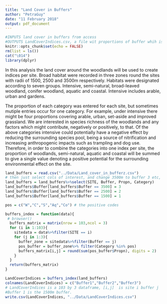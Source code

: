 ```yaml
---
title: "Land Cover in Buffers"
author: "PetraGuy"
date: "11 February 2018"
output: pdf_document
---
```


```r
#INPUTS land cover in buffers from access
#OUTPUTS LandCoverIndices.csv, a file wit proportions of buffer whih is a postive area, eg woodland or natural
knitr::opts_chunk$set(echo = FALSE)
rm(list = ls())
cat("\014")
library(dplyr)

```


In this analysis the land cover around the woodlands will be used to create indices per site. Broad habitat were recorded in three zones round the sites with radii of 1500, 2500 and 3500m respectively. Habitats were designated according to seven groups. Intensive, semi-natural, broad-leaved woodland, conifer woodland, aquatic and coastal. Intensive includes arable, urban and gardens.

The proportion of each category was entered for each site, but sometimes mutiple entries occur for one category. For example, under intensive there might be four proportions covering arable, urban, set-aside and improved grassland. We are interested in species richness of the woodlands and any factors which might contribute, negatively or positively, to that. Of the above categories intensive could potentially have a negative effect by reducing the surrounding species pool, being a source of nitrification and increasing anthropogenic impacts such as trampling and dog use. Therefore, in order to combine the categories into one index per site, the proportion of woodlands, semi-natural, aquatic and coastal will be summed to give a single value denoting a positive potential for the surrounding environmental effect on the site.  

```r
land_buffers = read.csv("../Data/Land_cover_in_bufferz.csv")
# then just select cols of interest, and change 3500m to buffer 3 etc, easier to use in for loop later
land_buffers = land_buffers%>%select(SITE, Buffer, Propn, Category)
land_buffers$Buffer[land_buffers$Buffer == 3500] = 3
land_buffers$Buffer[land_buffers$Buffer == 2500] = 2
land_buffers$Buffer[land_buffers$Buffer == 1500] = 1

pos = c("W","C","S","Aq","Co") # the positive codes

buffers_index = function(data){
 # browser()
  buffers_matrix = matrix(nrow = 103,ncol = 3)
  for (i in 1:103){
    sitedata = data%>%filter(SITE == i)
    for (j in 1:3){
      buffer_zone = sitedata%>%filter(Buffer == j)
      pos_buffer = buffer_zone%>% filter(Category %in% pos)
      buffers_matrix[i,j] = round(sum(pos_buffer$Propn), digits = 2)
    }
  }
  return(buffers_matrix)
}

LandCoverIndices = buffers_index(land_buffers)
colnames(LandCoverIndices) = c("Buffer1","Buffer2","Buffer3")
# LandCoverIndices is a 103 by 3 dataframe, [i,j]  is site i buffer j
#Buffer 1 is the 1500m buffer. 
write.csv(LandCoverIndices, "../Data/LandCoverIndices.csv")

```
